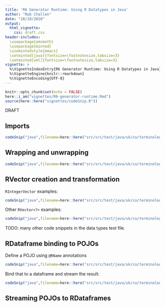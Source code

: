 ```yaml
---
title: 'R6 Generator Runtime: Using R Datatypes in Java'
author: "Rob Challen"
date: "28/10/2020"
output:
  html_vignette: 
    css: draft.css
header-includes:
  \usepackage{amsmath}
  \usepackage{minted}
  \usemintedstyle{emacs}
  \setminted[java]{fontsize=\footnotesize,tabsize=3}
  \setminted[xml]{fontsize=\footnotesize,tabsize=3}
vignette: >
  %\VignetteIndexEntry{R6 Generator Runtime: Using R Datatypes in Java}
  %\VignetteEngine{knitr::rmarkdown}
  %\VignetteEncoding{UTF-8}
---
```


```r
knitr::opts_chunk$set(echo = FALSE)
here::i_am("vignettes/R6-generator-runtime.Rmd")
source(here::here("vignettes/codeSnip.R"))
```

<div class="watermark">DRAFT</div>



## Imports


```r
codeSnip("java",filename=here::here("src/src/test/java/uk/co/terminological/rjava/test/TestDatatypes.java"),startMatches = "CS01",endMatches = "CE01")
```

## Wrapping and unwrapping

```r
codeSnip("java",filename=here::here("src/src/test/java/uk/co/terminological/rjava/test/TestDatatypes.java"),startMatches = "CS04",endMatches = "CE04")
```


## RVector creation and transformation

`RIntegerVector` examples:

```r
codeSnip("java",filename=here::here("src/src/test/java/uk/co/terminological/rjava/test/TestDatatypes.java"),startMatches = "CS02",endMatches = "CE02")
```

Other `RVector<?>` examples:

```r
codeSnip("java",filename=here::here("src/src/test/java/uk/co/terminological/rjava/test/TestDatatypes.java"),startMatches = "CS03",endMatches = "CE03")
```
TODO: many other code snippets in the data types test file.

## RDataframe binding to POJOs

Define a POJO using `@RName` annotations

```r
codeSnip("java",filename=here::here("src/src/test/java/uk/co/terminological/rjava/test/DiamondPOJO.java"))
```
Bind that to a dataframe and stream the result:

```r
codeSnip("java",filename=here::here("src/src/test/java/uk/co/terminological/rjava/test/JavaConversionTest.java"),startMatches = "BOUND_START",endMatches = "BOUND_END")
```

## Streaming POJOs to RDataframes
